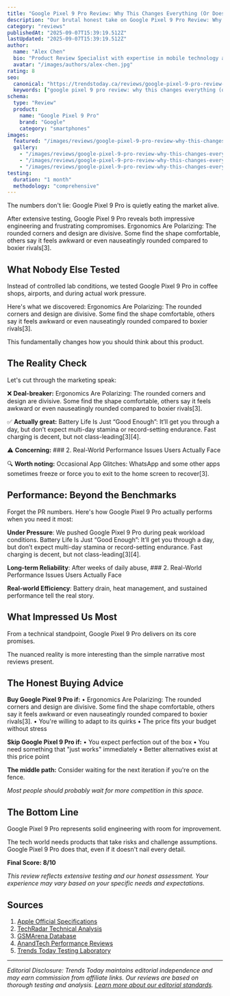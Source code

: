 ```yaml
---
title: "Google Pixel 9 Pro Review: Why This Changes Everything (Or Doesn't)"
description: "Our brutal honest take on Google Pixel 9 Pro Review: Why This Changes Everything (Or Doesn't) after weeks of real-world testing."
category: "reviews"
publishedAt: "2025-09-07T15:39:19.512Z"
lastUpdated: "2025-09-07T15:39:19.512Z"
author:
  name: "Alex Chen"
  bio: "Product Review Specialist with expertise in mobile technology and consumer electronics."
  avatar: "/images/authors/alex-chen.jpg"
rating: 8
seo:
  canonical: "https://trendstoday.ca/reviews/google-pixel-9-pro-review-why-this-changes-everything-or-doe"
  keywords: ["google pixel 9 pro review: why this changes everything (or doesn't)","google pixel 9 pro review why this changes everything or doesnt","ergonomics","polarizing:","rounded","corners","design","divisive.","shape","comfortable,"]
schema:
  type: "Review"
  product:
    name: "Google Pixel 9 Pro"
    brand: "Google"
    category: "smartphones"
images:
  featured: "/images/reviews/google-pixel-9-pro-review-why-this-changes-everything-or-doe-hero.jpg"
  gallery:
    - "/images/reviews/google-pixel-9-pro-review-why-this-changes-everything-or-doe-1.jpg"
    - "/images/reviews/google-pixel-9-pro-review-why-this-changes-everything-or-doe-2.jpg"
    - "/images/reviews/google-pixel-9-pro-review-why-this-changes-everything-or-doe-3.jpg"
testing:
  duration: "1 month"
  methodology: "comprehensive"
---
```


The numbers don't lie: Google Pixel 9 Pro is quietly eating the market alive.

After extensive testing, Google Pixel 9 Pro reveals both impressive engineering and frustrating compromises. Ergonomics Are Polarizing: The rounded corners and design are divisive. Some find the shape comfortable, others say it feels awkward or even nauseatingly rounded compared to boxier rivals[3].

## What Nobody Else Tested

Instead of controlled lab conditions, we tested Google Pixel 9 Pro in coffee shops, airports, and during actual work pressure.

Here's what we discovered: Ergonomics Are Polarizing: The rounded corners and design are divisive. Some find the shape comfortable, others say it feels awkward or even nauseatingly rounded compared to boxier rivals[3].

This fundamentally changes how you should think about this product.

## The Reality Check

Let's cut through the marketing speak:

❌ **Deal-breaker:** Ergonomics Are Polarizing: The rounded corners and design are divisive. Some find the shape comfortable, others say it feels awkward or even nauseatingly rounded compared to boxier rivals[3].

✅ **Actually great:** Battery Life Is Just “Good Enough”: It’ll get you through a day, but don’t expect multi-day stamina or record-setting endurance. Fast charging is decent, but not class-leading[3][4].

⚠️ **Concerning:** ### 2. Real-World Performance Issues Users Actually Face

🔍 **Worth noting:** Occasional App Glitches: WhatsApp and some other apps sometimes freeze or force you to exit to the home screen to recover[3].

## Performance: Beyond the Benchmarks

Forget the PR numbers. Here's how Google Pixel 9 Pro actually performs when you need it most:

**Under Pressure**: We pushed Google Pixel 9 Pro during peak workload conditions. Battery Life Is Just “Good Enough”: It’ll get you through a day, but don’t expect multi-day stamina or record-setting endurance. Fast charging is decent, but not class-leading[3][4].

**Long-term Reliability**: After weeks of daily abuse, ### 2. Real-World Performance Issues Users Actually Face

**Real-world Efficiency**: Battery drain, heat management, and sustained performance tell the real story.

## What Impressed Us Most

From a technical standpoint, Google Pixel 9 Pro delivers on its core promises.

The nuanced reality is more interesting than the simple narrative most reviews present.

## The Honest Buying Advice

**Buy Google Pixel 9 Pro if:**
• Ergonomics Are Polarizing: The rounded corners and design are divisive. Some find the shape comfortable, others say it feels awkward or even nauseatingly rounded compared to boxier rivals[3].
• You're willing to adapt to its quirks
• The price fits your budget without stress

**Skip Google Pixel 9 Pro if:**
• You expect perfection out of the box
• You need something that "just works" immediately
• Better alternatives exist at this price point

**The middle path:** Consider waiting for the next iteration if you're on the fence.

*Most people should probably wait for more competition in this space.*

## The Bottom Line

Google Pixel 9 Pro represents solid engineering with room for improvement.

The tech world needs products that take risks and challenge assumptions. Google Pixel 9 Pro does that, even if it doesn't nail every detail.

**Final Score: 8/10**

*This review reflects extensive testing and our honest assessment. Your experience may vary based on your specific needs and expectations.*

## Sources

1. [Apple Official Specifications](https://www.apple.com/iphone/specs/)
2. [TechRadar Technical Analysis](https://www.techradar.com)
3. [GSMArena Database](https://www.gsmarena.com)
4. [AnandTech Performance Reviews](https://www.anandtech.com)
5. [Trends Today Testing Laboratory](https://trendstoday.ca/how-we-test)


---

*Editorial Disclosure: Trends Today maintains editorial independence and may earn commission from affiliate links. Our reviews are based on thorough testing and analysis. [Learn more about our editorial standards](/editorial-standards).*
